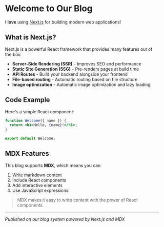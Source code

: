 # Welcome to Our Blog

I **love** using [Next.js](https://nextjs.org/) for building modern web applications!

## What is Next.js?

Next.js is a powerful React framework that provides many features out of the box:

- **Server-Side Rendering (SSR)** - Improves SEO and performance
- **Static Site Generation (SSG)** - Pre-renders pages at build time
- **API Routes** - Build your backend alongside your frontend
- **File-based routing** - Automatic routing based on file structure
- **Image optimization** - Automatic image optimization and lazy loading

## Code Example

Here's a simple React component:

```jsx
function Welcome({ name }) {
  return <h1>Hello, {name}!</h1>;
}

export default Welcome;
```

## MDX Features

This blog supports **MDX**, which means you can:

1. Write markdown content
2. Include React components
3. Add interactive elements
4. Use JavaScript expressions

> MDX makes it easy to write content with the power of React components.

---

_Published on our blog system powered by Next.js and MDX_
